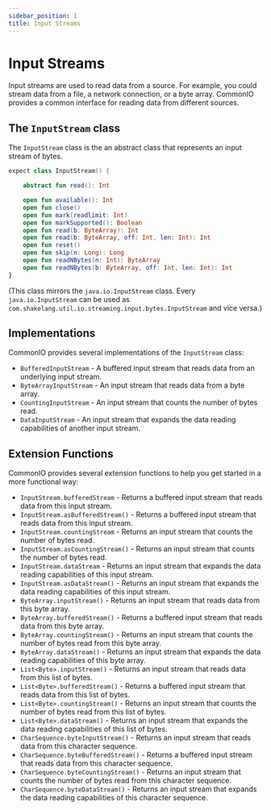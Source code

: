 ```yaml
---
sidebar_position: 1
title: Input Streams
---
```


# Input Streams

Input streams are used to read data from a source. For example, you could stream data from a file, a network
connection, or a byte array. CommonIO provides a common interface for reading data from different sources.

## The `InputStream` class

The `InputStream` class is the an abstract class that represents an input stream of bytes.

```kotlin
expect class InputStream() {

    abstract fun read(): Int

    open fun available(): Int
    open fun close()
    open fun mark(readlimit: Int)
    open fun markSupported(): Boolean
    open fun read(b: ByteArray): Int
    open fun read(b: ByteArray, off: Int, len: Int): Int
    open fun reset()
    open fun skip(n: Long): Long
    open fun readNBytes(n: Int): ByteArray
    open fun readNBytes(b: ByteArray, off: Int, len: Int): Int
}
```

(This class mirrors the `java.io.InputStream` class. Every `java.io.InputStream` can be used as
`com.shakelang.util.io.streaming.input.bytes.InputStream` and vice versa.)

## Implementations

CommonIO provides several implementations of the `InputStream` class:

- `BufferedInputStream` - A buffered input stream that reads data from an underlying input stream.
- `ByteArrayInputStream` - An input stream that reads data from a byte array.
- `CountingInputStream` - An input stream that counts the number of bytes read.
- `DataInputStream` - An input stream that expands the data reading capabilities of another input stream.

## Extension Functions

CommonIO provides several extension functions to help you get started in a more functional way:

- `InputStream.bufferedStream` - Returns a buffered input stream that reads data from this input stream.
- `InputStream.asBufferedStream()` - Returns a buffered input stream that reads data from this input stream.
- `InputStream.countingStream` - Returns an input stream that counts the number of bytes read.
- `InputStream.asCountingStream()` - Returns an input stream that counts the number of bytes read.
- `InputStream.dataStream` - Returns an input stream that expands the data reading capabilities of this input stream.
- `InputStream.asDataStream()` - Returns an input stream that expands the data reading capabilities of this input stream.
- `ByteArray.inputStream()` - Returns an input stream that reads data from this byte array.
- `ByteArray.bufferedStream()` - Returns a buffered input stream that reads data from this byte array.
- `ByteArray.countingStream()` - Returns an input stream that counts the number of bytes read from this byte array.
- `ByteArray.dataStream()` - Returns an input stream that expands the data reading capabilities of this byte array.
- `List<Byte>.inputStream()` - Returns an input stream that reads data from this list of bytes.
- `List<Byte>.bufferedStream()` - Returns a buffered input stream that reads data from this list of bytes.
- `List<Byte>.countingStream()` - Returns an input stream that counts the number of bytes read from this list of bytes.
- `List<Byte>.dataStream()` - Returns an input stream that expands the data reading capabilities of this list of bytes.
- `CharSequence.byteInputStream()` - Returns an input stream that reads data from this character sequence.
- `CharSequence.byteBufferedStream()` - Returns a buffered input stream that reads data from this character sequence.
- `CharSequence.byteCountingStream()` - Returns an input stream that counts the number of bytes read from this character sequence.
- `CharSequence.byteDataStream()` - Returns an input stream that expands the data reading capabilities of this character sequence.
